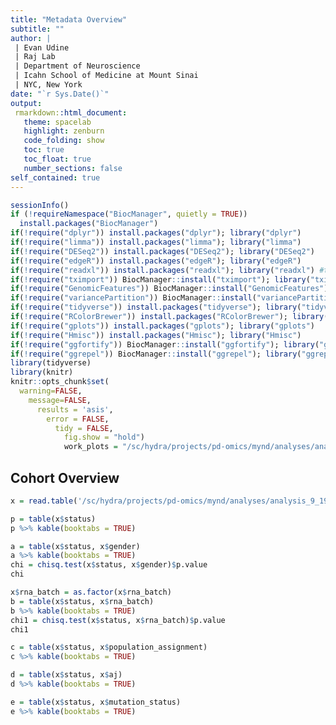 ```yaml
---
title: "Metadata Overview"
subtitle: ""
author: |
 | Evan Udine
 | Raj Lab
 | Department of Neuroscience
 | Icahn School of Medicine at Mount Sinai
 | NYC, New York
date: "`r Sys.Date()`"
output:
 rmarkdown::html_document:
   theme: spacelab
   highlight: zenburn
   code_folding: show
   toc: true
   toc_float: true
   number_sections: false
self_contained: true
---
```


```r
sessionInfo()
if (!requireNamespace("BiocManager", quietly = TRUE))
  install.packages("BiocManager")
if(!require("dplyr")) install.packages("dplyr"); library("dplyr")
if(!require("limma")) install.packages("limma"); library("limma")
if(!require("DESeq2")) install.packages("DESeq2"); library("DESeq2")
if(!require("edgeR")) install.packages("edgeR"); library("edgeR")
if(!require("readxl")) install.packages("readxl"); library("readxl") #to read excel into R
if(!require("tximport")) BiocManager::install("tximport"); library("tximport")
if(!require("GenomicFeatures")) BiocManager::install("GenomicFeatures"); library("GenomicFeatures")
if(!require("variancePartition")) BiocManager::install("variancePartition"); library("variancePartition")
if(!require("tidyverse")) install.packages("tidyverse"); library("tidyverse")
if(!require("RColorBrewer")) install.packages("RColorBrewer"); library("RColorBrewer")
if(!require("gplots")) install.packages("gplots"); library("gplots")
if(!require("Hmisc")) install.packages("Hmisc"); library("Hmisc")
if(!require("ggfortify")) BiocManager::install("ggfortify"); library("ggfortify")
if(!require("ggrepel")) BiocManager::install("ggrepel"); library("ggrepel")
library(tidyverse)
library(knitr)
knitr::opts_chunk$set(
  warning=FALSE,
    message=FALSE,
      results = 'asis',
        error = FALSE,
          tidy = FALSE,
            fig.show = "hold")
            work_plots = "/sc/hydra/projects/pd-omics/mynd/analyses/analysis_9_19_19/plots"
```


## Cohort Overview
```r
x = read.table('/sc/hydra/projects/pd-omics/mynd/analyses/analysis_9_19_19/mynd_metadata_9_19_19.txt', row.names = 1,  header = T, check.names = F)

p = table(x$status)
p %>% kable(booktabs = TRUE)

a = table(x$status, x$gender)
a %>% kable(booktabs = TRUE)
chi = chisq.test(x$status, x$gender)$p.value
chi

x$rna_batch = as.factor(x$rna_batch)
b = table(x$status, x$rna_batch)
b %>% kable(booktabs = TRUE)
chi1 = chisq.test(x$status, x$rna_batch)$p.value
chi1

c = table(x$status, x$population_assignment)
c %>% kable(booktabs = TRUE)

d = table(x$status, x$aj)
d %>% kable(booktabs = TRUE)

e = table(x$status, x$mutation_status)
e %>% kable(booktabs = TRUE)
```
